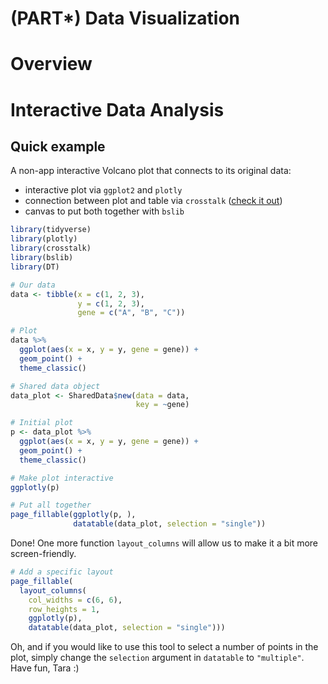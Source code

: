 # (PART\*) Data Visualization

# Overview




# Interactive Data Analysis

## Quick example

A non-app interactive Volcano plot that connects to its original data:

- interactive plot via `ggplot2` and `plotly`
- connection between plot and table via `crosstalk` ([check it out](https://rstudio.github.io/crosstalk/index.html))
- canvas to put both together with `bslib`


```r
library(tidyverse)
library(plotly)
library(crosstalk)
library(bslib)
library(DT)

# Our data
data <- tibble(x = c(1, 2, 3), 
               y = c(1, 2, 3), 
               gene = c("A", "B", "C"))

# Plot 
data %>% 
  ggplot(aes(x = x, y = y, gene = gene)) + 
  geom_point() + 
  theme_classic()

# Shared data object 
data_plot <- SharedData$new(data = data, 
                            key = ~gene)

# Initial plot 
p <- data_plot %>% 
  ggplot(aes(x = x, y = y, gene = gene)) + 
  geom_point() + 
  theme_classic()

# Make plot interactive 
ggplotly(p)

# Put all together 
page_fillable(ggplotly(p, ), 
              datatable(data_plot, selection = "single"))

```

Done! One more function `layout_columns` will allow us to make it a bit more screen-friendly.

```r
# Add a specific layout 
page_fillable(
  layout_columns(
    col_widths = c(6, 6), 
    row_heights = 1, 
    ggplotly(p), 
    datatable(data_plot, selection = "single")))
```

Oh, and if you would like to use this tool to select a number of points in the plot, simply change the `selection` argument in `datatable` to `"multiple"`. Have fun, Tara :)

